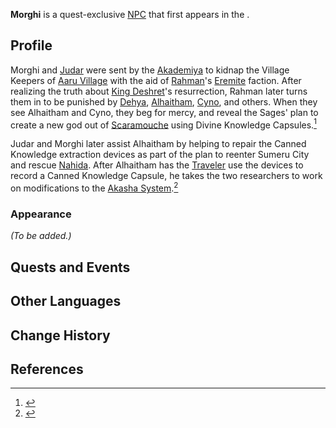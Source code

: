 {{Meta
|missing_NPC_profile  = yes
}}
{{Character Infobox
|type             = Quest NPC
|image            = NPC Morghi.png
|region           = Sumeru
|location         = Sumeru
|affiliation      = Sumeru Akademiya
|ancestry         = <!-- Clan/family -->
|father           = 
|mother           = 
|spouse           = 
|sibling          = 
|child            = 
|relative         = 

|voiceEN          = 
|voiceCN          = 
|voiceJP          = 
}}
'''Morghi'''  is a quest-exclusive [[NPC]] that first appears in the {{Quest|Secret of the Scorching Desert}}.

==Profile==
Morghi and [[Judar]] were sent by the [[Akademiya]] to kidnap the Village Keepers of [[Aaru Village]] with the aid of [[Rahman]]'s [[The Eremites|Eremite]] faction. After realizing the truth about [[King Deshret]]'s resurrection, Rahman later turns them in to be punished by [[Dehya]], [[Alhaitham]], [[Cyno]], and others. When they see Alhaitham and Cyno, they beg for mercy, and reveal the Sages' plan to create a new god out of [[Scaramouche]] using Divine Knowledge Capsules.<ref>{{Ref/Quest|Secret of the Scorching Desert}}</ref>

Judar and Morghi later assist Alhaitham by helping to repair the Canned Knowledge extraction devices as part of the plan to reenter Sumeru City and rescue [[Nahida]]. After Alhaitham has the [[Traveler]] use the devices to record a Canned Knowledge Capsule, he takes the two researchers to work on modifications to the [[Akasha System]].<ref>{{Ref/Quest|Through the Predawn Night}}</ref>

===Appearance===
<!-- Keep appearance section short and concise. Limit to 2 paragraphs with 3-4 sentences each. -->
''(To be added.)''

==Quests and Events==
{{Quests and Events}}
<!--
==Trivia==
* 
-->
==Other Languages==
{{Other Languages
|default_hidden = 1
|en      = Morghi
|zhs     = 莫尔吉
|zhs_rm  = Mǒ'ěrjí
|zht     = 莫爾吉
|zht_rm  = Mǒ'ěrjí
|ja      = モルギー
|ja_rm   = Morugii
|ko      = 모르기
|es      = Morghi
|fr      = Morghi
|ru      = Морги
|th      = Morghi
|vi      = Morghi
|de      = Morghi
|id      = Morghi
|pt      = Morghi
|tr      = Morghi
|it      = Morghi
}}

==Change History==
{{Change History|3.1}}

==References==
{{Reflist}}